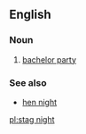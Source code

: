 ==English==

===Noun===
{{en-noun|sg=[[stag]] [[night]]}}

#{{UK}} [[bachelor party]]

===See also===
*[[hen night]]

[[pl:stag night]]